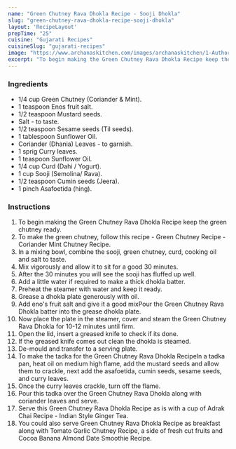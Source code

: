 ---
name: "Green Chutney Rava Dhokla Recipe - Sooji Dhokla"
slug: "green-chutney-rava-dhokla-recipe-sooji-dhokla"
layout: 'RecipeLayout'
prepTime: "25"
cuisine: "Gujarati Recipes﻿"
cuisineSlug: "gujarati-recipes"
image: "https://www.archanaskitchen.com/images/archanaskitchen/1-Author/Shyma_Menon/Green_Chutney_Rava_Dhokla_Recipe-6_1600.jpg"
excerpt: "To begin making the Green Chutney Rava Dhokla Recipe keep the green chutney ready"
---

### Ingredients

- 1/4 cup Green Chutney (Coriander & Mint).
- 1 teaspoon Enos fruit salt.
- 1/2 teaspoon Mustard seeds.
- Salt - to taste.
- 1/2 teaspoon Sesame seeds (Til seeds).
- 1 tablespoon Sunflower Oil.
- Coriander (Dhania) Leaves - to garnish.
- 1 sprig Curry leaves.
- 1 teaspoon Sunflower Oil.
- 1/4 cup Curd (Dahi / Yogurt).
- 1 cup Sooji (Semolina/ Rava).
- 1/2 teaspoon Cumin seeds (Jeera).
- 1 pinch Asafoetida (hing).

### Instructions

1. To begin making the Green Chutney Rava Dhokla Recipe keep the green chutney ready.
1. To make the green chutney, follow this recipe - Green Chutney Recipe - Coriander Mint Chutney Recipe.
1. In a mixing bowl, combine the sooji, green chutney, curd, cooking oil and salt to taste.
1. Mix vigorously and allow it to sit for a good 30 minutes.
1. After the 30 minutes you will see the sooji has fluffed up well.
1. Add a little water if required to make a thick dhokla batter.
1. Preheat the steamer with water and keep it ready.
1. Grease a dhokla plate generously with oil.
1. Add eno's fruit salt and give it a good mixPour the Green Chutney Rava Dhokla batter into the grease dhokla plate.
1. Now place the plate in the steamer, cover and steam the Green Chutney Rava Dhokla for 10-12 minutes until firm.
1. Open the lid, insert a greased knife to check if its done.
1. If the greased knife comes out clean the dhokla is steamed.
1. De-mould and transfer to a serving plate.
1. To make the tadka for the Green Chutney Rava Dhokla RecipeIn a tadka pan, heat oil on medium high flame, add the mustard seeds and allow them to crackle, next add the asafoetida, cumin seeds, sesame seeds, and curry leaves.
1. Once the curry leaves crackle, turn off the flame.
1. Pour this tadka over the Green Chutney Rava Dhokla along with coriander leaves and serve.
1. Serve this Green Chutney Rava Dhokla Recipe as is with a cup of Adrak Chai Recipe - Indian Style Ginger Tea.
1. You could also serve Green Chutney Rava Dhokla Recipe as breakfast along with Tomato Garlic Chutney Recipe, a side of fresh cut fruits and Cocoa Banana Almond Date Smoothie Recipe.
